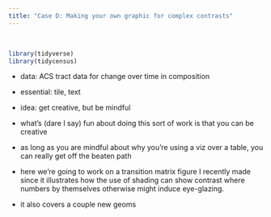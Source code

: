 ```yaml
---
title: "Case D: Making your own graphic for complex contrasts"
---
```


<br>

```r
library(tidyverse)
library(tidycensus)
```



- data: ACS tract data for change over time in composition

- essential: tile, text
- idea: get creative, but be mindful

- what's (dare I say) fun about doing this sort of work is that you can be creative
- as long as you are mindful about why you're using a viz over a table, you can really get off the beaten path
- here we're going to work on a transition matrix figure I recently made since it illustrates how the use of shading can show contrast where numbers by themselves otherwise might induce eye-glazing. 
- it also covers a couple new geoms 
